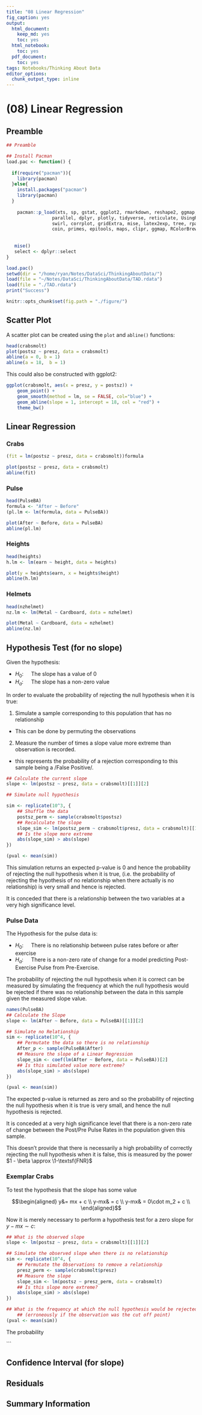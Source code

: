 ```yaml
---
title: "08 Linear Regression"
fig_caption: yes
output:
  html_document: 
    keep_md: yes
    toc: yes
  html_notebook:
    toc: yes
  pdf_document:
    toc: yes
tags: Notebooks/Thinking About Data
editor_options:
  chunk_output_type: inline
---
```


# (08) Linear Regression
## Preamble

```r
## Preamble

## Install Pacman
load.pac <- function() {
  
  if(require("pacman")){
    library(pacman)
  }else{
    install.packages("pacman")
    library(pacman)
  }
  
    pacman::p_load(xts, sp, gstat, ggplot2, rmarkdown, reshape2, ggmap,
                 parallel, dplyr, plotly, tidyverse, reticulate, UsingR, Rmpfr,
                 swirl, corrplot, gridExtra, mise, latex2exp, tree, rpart, lattice,
                 coin, primes, epitools, maps, clipr, ggmap, RColorBrewer)
  
  
   mise()
   select <- dplyr::select
}

load.pac()
setwd(dir = "/home/ryan/Notes/DataSci/ThinkingAboutData/")
load(file = "~/Notes/DataSci/ThinkingAboutData/TAD.rdata")
load(file = "./TAD.rdata")
print("Success")
```


```r
knitr::opts_chunk$set(fig.path = "./figure/")

```

## Scatter Plot
A scatter plot can be created using the `plot` and `abline()` functions:

```r
head(crabsmolt)
plot(postsz ~ presz, data = crabsmolt)
abline(a = 0, b = 1)
abline(a = 18,  b = 1)
```

This could also be constructed with ggplot2:

```r
ggplot(crabsmolt, aes(x = presz, y = postsz)) +
    geom_point() +
    geom_smooth(method = lm, se = FALSE, col="blue") +
    geom_abline(slope = 1, intercept = 18, col = "red") +
    theme_bw()
```


## Linear Regression
### Crabs
```r
(fit = lm(postsz ~ presz, data = crabsmolt))formula

plot(postsz ~ presz, data = crabsmolt)
abline(fit)
```
### Pulse

```r
head(PulseBA)
formula <- "After ~ Before"
(pl.lm <- lm(formula, data = PulseBA))

plot(After ~ Before, data = PulseBA)
abline(pl.lm)
```

### Heights

```r
head(heights)
h.lm <- lm(earn ~ height, data = heights)

plot(y = heights$earn, x = heights$height)
abline(h.lm)
```

### Helmets

```r
head(nzhelmet)
nz.lm <- lm(Metal ~ Cardboard, data = nzhelmet)

plot(Metal ~ Cardboard, data = nzhelmet)
abline(nz.lm)
```


## Hypothesis Test (for no slope)
Given the hypothesis:

+ $H_0: \quad$ The slope has a value of 0
+ $H_a: \quad$ The slope has a non-zero value

In order to evaluate the probability of rejecting the null hypothesis when it is
true:

1. Simulate a sample corresponding to this population that has no relationship
  + This can be done by permuting the observations
2. Measure the number of times a slope value more extreme than observation is
recorded.
  + this represents the probability of a rejection corresponding to this sample
  being a /False Positive/.

```r
## Calculate the current slope
slope <- lm(postsz ~ presz, data = crabsmolt)[[1]][2]

## Simulate null hypothesis

sim <- replicate(10^3, {
    ## Shuffle the data
    postsz_perm <- sample(crabsmolt$postsz)
    ## Recalculate the slope
    slope_sim <- lm(postsz_perm ~ crabsmolt$presz, data = crabsmolt)[[1]][2]
    ## Is the slope more extreme
    abs(slope_sim) > abs(slope)
})

(pval <- mean(sim))
```

This simulation returns an expected p-value is 0 and hence the probability of rejecting
the null hypothesis when it is true, (i.e. the probability of rejecting the
hypothesis of no relationship when there actually is no relationship) is very
small and hence is rejected.

It is conceded that there is a relationship between the two variables at a very
high significance level.
  
### Pulse Data

The Hypothesis for the pulse data is:

+ $H_0: \quad$ There is no relationship between pulse rates before or after exercise
+ $H_a: \quad$ There is a non-zero rate of change for a model predicting
  Post-Exercise Pulse from Pre-Exercise.
  
The probability of rejecting the null hypothesis when it is correct can be
measured by simulating the frequency at which the null hypothesis would be
rejected if there was no relationship between the data in this sample given the
measured slope value.

```r
names(PulseBA)
## Calculate the Slope
slope <- lm(After ~ Before, data = PulseBA)[[1]][2]

## Simulate no Relationship
sim <- replicate(10^4, {
    ## Permutate the data so there is no relationship
    After_p <- sample(PulseBA$After)
    ## Measure the slope of a Linear Regression
    slope_sim <- coef(lm(After ~ Before, data = PulseBA))[2]
    ## Is this simulated value more extreme?
    abs(slope_sim) > abs(slope)
})

(pval <- mean(sim))

```

The expected p-value is returned as zero and so the probability of rejecting the
null hypothesis when it is true is very small, and hence the null hypothesis is
rejected.

It is conceded at a very high significance level that there is a non-zero rate
of change between the Post/Pre Pulse Rates in the population given this sample.

This doesn't provide that there is necessarily a high probability of correctly
rejecting the null hypothesis when it is false, this is measured by the power
$1 - \beta \approx \1-\textsf{FNR}$




### Exemplar Crabs
To test the hypothesis that the slope has some value

$$\begin{aligned}
y&= mx + c \\
y-mx& = c \\
y-mx& =  0\cdot m_2  + c \\
\end{aligned}$$

Now it is merely necessary to perform a hypothesis test for a zero slope for 
$y - mx \sim c$:

```r
## What is the observed slope
slope <- lm(postsz ~ presz, data = crabsmolt)[[1]][2]

## Simulate the observed slope when there is no relationship
sim <- replicate(10^4, {
    ## Permutate the Observations to remove a relationship
    presz_perm <- sample(crabsmolt$presz)
    ## Measure the slope
    slope_sim <- lm(postsz ~ presz_perm, data = crabsmolt)
    ## Is this slope more extreme?
    abs(slope_sim) > abs(slope)
})

## What is the frequency at which the null hypothesis would be rejected
    ## (erroneously if the observation was the cut off point)
(pval <- mean(sim))
```

The probability

```





## Confidence Interval (for slope)
## Residuals
## Summary Information

